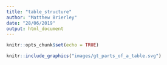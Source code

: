 ```yaml
---
title: "table_structure"
author: "Matthew Brierley"
date: "28/06/2019"
output: html_document
---
```


```r
knitr::opts_chunk$set(echo = TRUE)
```

```r
knitr::include_graphics("images/gt_parts_of_a_table.svg")
```
